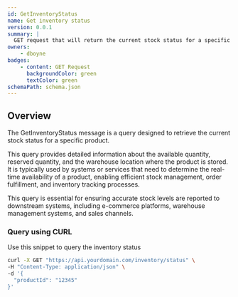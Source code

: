```yaml
---
id: GetInventoryStatus
name: Get inventory status
version: 0.0.1
summary: |
  GET request that will return the current stock status for a specific product.
owners:
    - dboyne
badges:
    - content: GET Request
      backgroundColor: green
      textColor: green
schemaPath: schema.json
---
```



## Overview

The GetInventoryStatus message is a query designed to retrieve the current stock status for a specific product. 

This query provides detailed information about the available quantity, reserved quantity, and the warehouse location where the product is stored. It is typically used by systems or services that need to determine the real-time availability of a product, enabling efficient stock management, order fulfillment, and inventory tracking processes. 

This query is essential for ensuring accurate stock levels are reported to downstream systems, including e-commerce platforms, warehouse management systems, and sales channels.

<NodeGraph />

<SchemaViewer file="schema.json" title="Schema" expand="true" maxHeight="500" search="true" />


### Query using CURL

Use this snippet to query the inventory status

```sh title="Example CURL command"
curl -X GET "https://api.yourdomain.com/inventory/status" \
-H "Content-Type: application/json" \
-d '{
  "productId": "12345"
}'
```